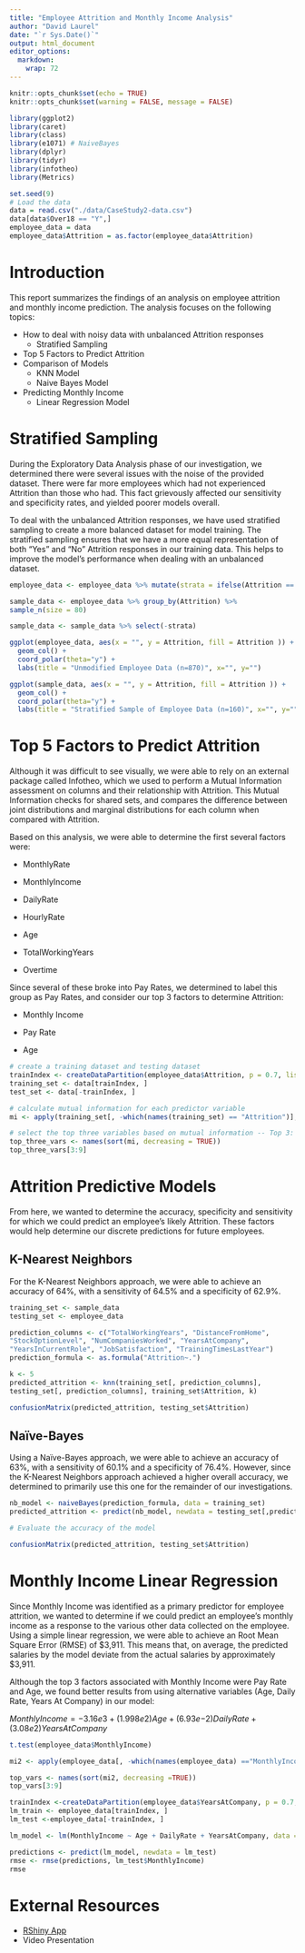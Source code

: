 ```yaml
---
title: "Employee Attrition and Monthly Income Analysis"
author: "David Laurel"
date: "`r Sys.Date()`"
output: html_document
editor_options: 
  markdown: 
    wrap: 72
---
```


```r
knitr::opts_chunk$set(echo = TRUE)
knitr::opts_chunk$set(warning = FALSE, message = FALSE) 

library(ggplot2)
library(caret)
library(class)
library(e1071) # NaiveBayes
library(dplyr)
library(tidyr)
library(infotheo)
library(Metrics)

set.seed(9)
# Load the data
data = read.csv("./data/CaseStudy2-data.csv")
data[data$Over18 == "Y",]
employee_data = data
employee_data$Attrition = as.factor(employee_data$Attrition)
```

# Introduction

This report summarizes the findings of an analysis on employee attrition
and monthly income prediction. The analysis focuses on the following
topics:

-   How to deal with noisy data with unbalanced Attrition responses
    -   Stratified Sampling
-   Top 5 Factors to Predict Attrition
-   Comparison of Models
    -   KNN Model
    -   Naive Bayes Model
-   Predicting Monthly Income
    -   Linear Regression Model

# Stratified Sampling

During the Exploratory Data Analysis phase of our investigation, we
determined there were several issues with the noise of the provided
dataset. There were far more employees which had not experienced
Attrition than those who had. This fact grievously affected our
sensitivity and specificity rates, and yielded poorer models overall.

To deal with the unbalanced Attrition responses, we have used stratified
sampling to create a more balanced dataset for model training. The
stratified sampling ensures that we have a more equal representation of
both "Yes" and "No" Attrition responses in our training data. This helps
to improve the model's performance when dealing with an unbalanced
dataset.

```r
employee_data <- employee_data %>% mutate(strata = ifelse(Attrition == "Yes", "Yes", "No"))

sample_data <- employee_data %>% group_by(Attrition) %>%
sample_n(size = 80)

sample_data <- sample_data %>% select(-strata)

ggplot(employee_data, aes(x = "", y = Attrition, fill = Attrition )) +
  geom_col() +
  coord_polar(theta="y") +
  labs(title = "Unmodified Employee Data (n=870)", x="", y="")

ggplot(sample_data, aes(x = "", y = Attrition, fill = Attrition )) +
  geom_col() +
  coord_polar(theta="y") +
  labs(title = "Stratified Sample of Employee Data (n=160)", x="", y="")

```

# Top 5 Factors to Predict Attrition

Although it was difficult to see visually, we were able to rely on an
external package called Infotheo, which we used to perform a Mutual
Information assessment on columns and their relationship with Attrition.
This Mutual Information checks for shared sets, and compares the
difference between joint distributions and marginal distributions for
each column when compared with Attrition.

Based on this analysis, we were able to determine the first several
factors were:

-   MonthlyRate

-   MonthlyIncome

-   DailyRate

-   HourlyRate

-   Age

-   TotalWorkingYears

-   Overtime

Since several of these broke into Pay Rates, we determined to label this
group as Pay Rates, and consider our top 3 factors to determine
Attrition:

-   Monthly Income

-   Pay Rate

-   Age

```r
# create a training dataset and testing dataset
trainIndex <- createDataPartition(employee_data$Attrition, p = 0.7, list = FALSE)
training_set <- data[trainIndex, ]
test_set <- data[-trainIndex, ]

# calculate mutual information for each predictor variable
mi <- apply(training_set[, -which(names(training_set) == "Attrition")], 2, function(x) infotheo::mutinformation(x, training_set$Attrition))

# select the top three variables based on mutual information -- Top 3: MonthlyRate, MonthlyIncome, DailyRate
top_three_vars <- names(sort(mi, decreasing = TRUE))
top_three_vars[3:9]

```

# Attrition Predictive Models

From here, we wanted to determine the accuracy, specificity and
sensitivity for which we could predict an employee's likely Attrition.
These factors would help determine our discrete predictions for future
employees.

## K-Nearest Neighbors

For the K-Nearest Neighbors approach, we were able to achieve an
accuracy of 64%, with a sensitivity of 64.5% and a specificity of 62.9%.

```r
training_set <- sample_data 
testing_set <- employee_data

prediction_columns <- c("TotalWorkingYears", "DistanceFromHome",
"StockOptionLevel", "NumCompaniesWorked", "YearsAtCompany",
"YearsInCurrentRole", "JobSatisfaction", "TrainingTimesLastYear")
prediction_formula <- as.formula("Attrition~.")

k <- 5 
predicted_attrition <- knn(training_set[, prediction_columns],
testing_set[, prediction_columns], training_set$Attrition, k)

confusionMatrix(predicted_attrition, testing_set$Attrition)
```

## Naïve-Bayes

Using a Naïve-Bayes approach, we were able to achieve an accuracy of
63%, with a sensitivity of 60.1% and a specificity of 76.4%. However,
since the K-Nearest Neighbors approach achieved a higher overall
accuracy, we determined to primarily use this one for the remainder of
our investigations.

```r
nb_model <- naiveBayes(prediction_formula, data = training_set)
predicted_attrition <- predict(nb_model, newdata = testing_set[,prediction_columns])

# Evaluate the accuracy of the model

confusionMatrix(predicted_attrition, testing_set$Attrition)
```

# Monthly Income Linear Regression

Since Monthly Income was identified as a primary predictor for employee
attrition, we wanted to determine if we could predict an employee's
monthly income as a response to the various other data collected on the
employee. Using a simple linear regression, we were able to achieve an
Root Mean Square Error (RMSE) of \$3,911. This means that, on average,
the predicted salaries by the model deviate from the actual salaries by
approximately \$3,911.

Although the top 3 factors associated with Monthly Income were Pay Rate
and Age, we found better results from using alternative variables (Age,
Daily Rate, Years At Company) in our model:

$MonthlyIncome = {-3.16}e3 + (1.998e2)Age + (6.93e{-2})DailyRate + (3.08e2)YearsAtCompany$

```r
t.test(employee_data$MonthlyIncome)

mi2 <- apply(employee_data[, -which(names(employee_data) =="MonthlyIncome")], 2, function(x) infotheo::mutinformation(x,employee_data$MonthlyIncome)) 

top_vars <- names(sort(mi2, decreasing =TRUE))
top_vars[3:9]

trainIndex <-createDataPartition(employee_data$YearsAtCompany, p = 0.7, list = FALSE) 
lm_train <- employee_data[trainIndex, ] 
lm_test <-employee_data[-trainIndex, ]

lm_model <- lm(MonthlyIncome ~ Age + DailyRate + YearsAtCompany, data = lm_train)

predictions <- predict(lm_model, newdata = lm_test) 
rmse <- rmse(predictions, lm_test$MonthlyIncome)
rmse
```

# External Resources

-   <a href="https://dhlaurel.shinyapps.io/EmployeeSalaryAttrition/">RShiny
    App</a>
-   Video Presentation
